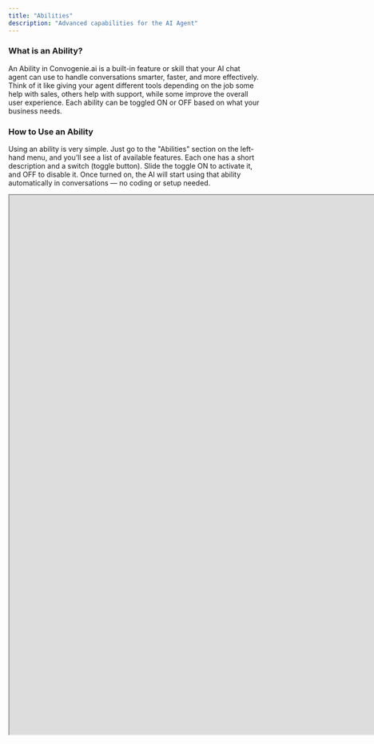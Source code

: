 ```yaml
---
title: "Abilities"
description: "Advanced capabilities for the AI Agent"
---
```


### What is an Ability?

An Ability in Convogenie.ai is a built-in feature or skill that your AI chat agent can use to handle conversations smarter, faster, and more effectively. Think of it like giving your agent different tools depending on the job some help with sales, others help with support, while some improve the overall user experience. Each ability can be toggled ON or OFF based on what your business needs.

### How to Use an Ability

Using an ability is very simple. Just go to the "Abilities" section on the left-hand menu, and you’ll see a list of available features. Each one has a short description and a switch (toggle button). Slide the toggle ON to activate it, and OFF to disable it. Once turned on, the AI will start using that ability automatically in conversations — no coding or setup needed.

<iframe src="https://cgenie-public.s3.ap-south-1.amazonaws.com/convogenie-docs/abilities-toggle-final.gif" width="1920" height="1080" />